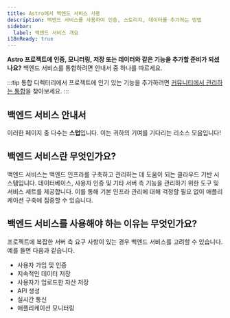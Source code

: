 ```yaml
---
title: Astro에서 백엔드 서비스 사용
description: 백엔드 서비스를 사용하여 인증, 스토리지, 데이터를 추가하는 방법
sidebar:
  label: 백엔드 서비스 개요
i18nReady: true
---
```


**Astro 프로젝트에 인증, 모니터링, 저장 또는 데이터와 같은 기능을 추가할 준비가 되셨나요?** 백엔드 서비스를 통합하려면 안내서 중 하나를 따르세요.

:::tip
통합 디렉터리에서 프로젝트에 인기 있는 기능을 추가하려면 [커뮤니티에서 관리하는 통합](https://astro.build/integrations/)을 찾아보세요.
:::

## 백엔드 서비스 안내서

이러한 페이지 중 다수는 **스텁**입니다. 이는 귀하의 기여를 기다리는 리소스 모음입니다!

<BackendGuidesNav />

## 백엔드 서비스란 무엇인가요?

백엔드 서비스는 백엔드 인프라를 구축하고 관리하는 데 도움이 되는 클라우드 기반 시스템입니다. 데이터베이스, 사용자 인증 및 기타 서버 측 기능을 관리하기 위한 도구 및 서비스 세트를 제공합니다. 이를 통해 기본 인프라 관리에 대해 걱정할 필요 없이 애플리케이션 구축에 집중할 수 있습니다.

## 백엔드 서비스를 사용해야 하는 이유는 무엇인가요?

프로젝트에 복잡한 서버 측 요구 사항이 있는 경우 백엔드 서비스를 고려할 수 있습니다. 예를 들면 다음과 같습니다.
- 사용자 가입 및 인증
- 지속적인 데이터 저장
- 사용자가 업로드한 자산 저장
- API 생성
- 실시간 통신
- 애플리케이션 모니터링
